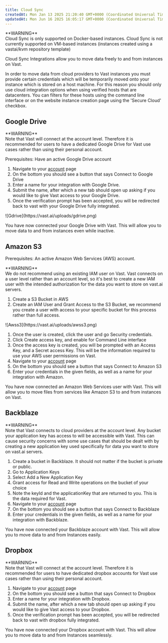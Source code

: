 ```yaml
---
title: Cloud Sync
createdAt: Mon Jan 13 2025 21:20:40 GMT+0000 (Coordinated Universal Time)
updatedAt: Mon Jun 16 2025 16:05:17 GMT+0000 (Coordinated Universal Time)
---
```


<Warning>
**WARNING**<br />
Cloud Sync is only supported on Docker-based instances. Cloud Sync is not currently supported on VM-based instances (instances created using a vastai/kvm repository template)
</Warning>

Cloud Sync Integrations allow you to move data freely to and from instances on Vast.

<Note>
In order to move data from cloud providers to Vast instances you must provide certain credentials which will be temporarily moved onto your instance which is stored on a host machine. For this reason you should only use cloud integration options when using verified hosts that are datacenters. You can filters for these hosts using the command line interface or on the website instance creation page using the 'Secure Cloud' checkbox.
</Note>

## Google Drive

<Warning>
**WARNING**<br />
Note that Vast will connect at the account level. Therefore it is recommended for users to have a dedicated Google Drive for Vast use cases rather than using their personal account.
</Warning>

Prerequisites: Have an active Google Drive account

1. Navigate to your [account](https://cloud.vast.ai/account) page
2. On the bottom you should see a button that says Connect to Google Drive
3. Enter a name for your integration with Google Drive.
4. Submit the name, after which a new tab should open up asking if you would like to give Vast access to your Google Drive.
5. Once the verification prompt has been accepted, you will be redirected back to vast with your Google Drive fully integrated.

<Frame caption="Gdrive">
![Gdrive](https://vast.ai/uploads/gdrive.png)
</Frame>

You have now connected your Google Drive with Vast. This will allow you to move data to and from instances even while inactive.

## Amazon S3

Prerequisites: An active Amazon Web Services (AWS) account.

<Warning>
**WARNING**<br />
We do not recommend using an existing IAM user on Vast. Vast connects on a user level rather than an account level, so it's best to create a new IAM user with the intended authorization for the data you want to store on vast.ai servers.
</Warning>

1. Create a S3 Bucket in AWS
2. Create an IAM User and Grant Access to the S3 Bucket, we recommend you create a user with access to your specific bucket for this process rather than full access.

<Frame caption="Awss3">
![Awss3](https://vast.ai/uploads/awss3.png)
</Frame>

1. Once the user is created, click the user and go Security credentials.
2. Click Create access key, and enable for Command Line interface
3. Once the access key is created, you will be prompted with an Access Key, and a Secret access Key. This will be the information required to use your AWS user permissions on Vast.
4. Navigate to your [account](https://cloud.vast.ai/account) page
5. On the bottom you should see a button that says Connect to Amazon S3
6. Enter your credentials in the given fields, as well as a name for your integration with Amazon.

You have now connected an Amazon Web Services user with Vast. This will allow you to move files from services like Amazon S3 to and from instances on Vast.

## Backblaze

<Warning>
**WARNING**<br />
Note that Vast connects to cloud providers at the account level. Any bucket your application key has access to will be accessible with Vast. This can cause security concerns with some use cases that should be dealt with by creating a new application key used specifically for data you want to store on vast.ai servers.
</Warning>

1. Create a bucket in Backblaze. It should not matter if the bucket is private or public.
2. Go to Application Keys
3. Select Add a New Application Key
4. Grant access for Read and Write operations on the bucket of your choice
5. Note the keyId and the applicationKey that are returned to you. This is the data required for Vast.
6. Navigate to your [account](https://cloud.vast.ai/account) page
7. On the bottom you should see a button that says Connect to Backblaze
8. Enter your credentials in the given fields, as well as a name for your integration with Backblaze.

You have now connected your Backblaze account with Vast. This will allow you to move data to and from Instances easily.

## Dropbox

<Warning>
**WARNING**<br />
Note that Vast will connect at the account level. Therefore it is recommended for users to have dedicated dropbox accounts for Vast use cases rather than using their personal account.
</Warning>

1. Navigate to your [account](https://cloud.vast.ai/account) page
2. On the bottom you should see a button that says Connect to Dropbox
3. Enter a name for your integration with Dropbox.
4. Submit the name, after which a new tab should open up asking if you would like to give Vast access to your Dropbox.
5. Once the verification prompt has been accepted, you will be redirected back to vast with dropbox fully integrated.

You have now connected your Dropbox account with Vast. This will allow you to move data to and from Instances seamlessly.
